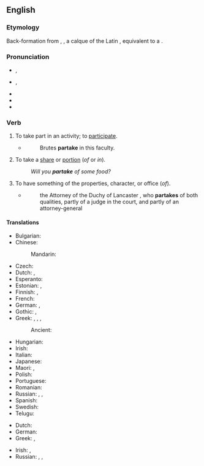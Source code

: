==English==

===Etymology===
Back-formation from {{der|en|enm|part-takinge}}, {{m|enm|part-takynge|t=a sharing; partaking}}, a calque of the Latin {{m|la|particeps|t=participating}}, equivalent to a {{blend|en|part|take|nocap=y}}.

===Pronunciation===
* {{a|GenAm}} {{enPR|pär-tāk'}}, {{IPA|en|/pɑɹˈteɪk/}}
* {{a|RP}} {{enPR|pär-tāk'}}, {{IPA|en|/pɑːˈteɪk/}}
* {{audio|en|en-us-partake.ogg|Audio (US)}}
* {{rhymes|en|eɪk}}
* {{hyphenation|en|par|take}}

===Verb===
{{en-verb|partakes|partaking|partook|partaken}}

# {{lb|en|intransitive|formal}} To take part in an activity; to [[participate]].
#* {{RQ:Locke Human}}
#*: Brutes '''partake''' in this faculty.
# {{lb|en|intransitive}} To take a [[share]] or [[portion]] (''of'' or ''in'').
#: ''Will you '''partake''' of some food?''
# {{lb|en|intransitive|archaic}} To have something of the properties, character, or office (''of'').
#* {{RQ:Bacon Villiers}}
#*: the Attorney of the Duchy of Lancaster , who '''partakes''' of both qualities, partly of a judge in the court, and partly of an attorney-general 

====Translations====
{{trans-top|to take part in an activity}}
* Bulgarian: {{t|bg|уча́ствам}}
* Chinese:
*: Mandarin: {{t+|cmn|参加|tr=cānjiā|sc=Hani}}
* Czech: {{t|cs|účastnit|alt=účastnit se}}
* Dutch: {{t+|nl|deelnemen}}, {{t+|nl|participeren}}
* Esperanto: {{t|eo|partopreni}}
* Estonian: {{t|et|osa võtma}}, {{t+|et|osalema}}
* Finnish: {{t+|fi|osallistua}}, {{t+|fi|ottaa osaa}}
* French: {{t+|fr|participer}}
* German: {{t+|de|teilnehmen}}, {{t+|de|mitmachen}}
* Gothic: {{t|got|𐌲𐌰𐌼𐌰𐌹𐌽𐌾𐌰𐌽}}, {{t|got|𐍆𐌰𐌹𐍂𐌰𐌹𐌷𐌰𐌽}}
* Greek: {{t+|el|μοιράζομαι|sc=Grek}}, {{t|el|συνεργώ σε|sc=Grek}}, {{t|el|παίρνω μέρος|sc=Grek}}, {{t|el|παίρνω μερίδιο|sc=Grek}}
*: Ancient: {{t|grc|μετέχῳ}}
{{trans-mid}}
* Hungarian: {{t+|hu|részt vesz}}
* Irish: {{t|ga|[[bí]] [[rannpháirteach]]}}
* Italian: {{t+|it|partecipare}}
* Japanese: {{t+|ja|参加|tr=さんかする, sanka suru|alt=参加する}}
* Maori: {{t|mi|whakauru}}, {{t|mi|kuhu}}
* Polish: {{t+|pl|uczestniczyć}}
* Portuguese: {{t+|pt|participar}}
* Romanian: {{t+|ro|participa}}
* Russian: {{t|ru|принима́ть уча́стие|impf}}, {{t+|ru|приня́ть уча́стие|pf}}, {{t+|ru|уча́ствовать|impf}}
* Spanish: {{t+|es|participar}}
* Swedish: {{t+|sv|delta}}
* Telugu: {{t+|te|పాల్గొను}}
{{trans-bottom}}

{{trans-top|to share food}}
* Dutch: {{t+|nl|mee-eten}}
* German: {{t+|de|mitessen}}
* Greek: {{t+|el|μεταλαμβάνω|sc=Grek}}, {{t+|el|κοινωνώ|sc=Grek}} {{qualifier|of the Sacrament}}
{{trans-mid}}
* Irish: {{t|ga|caith}}, {{t|ga|glac}} {{qualifier|of the Sacrament}}
* Russian: {{t+|ru|разделя́ть|impf}}, {{t+|ru|раздели́ть|pf}}, {{t+|ru|отве́дать|pf}}
{{trans-bottom}}